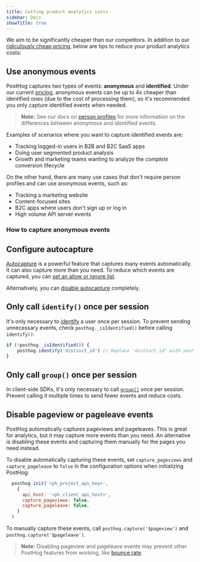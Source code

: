 ```yaml
---
title: Cutting product analytics costs
sidebar: Docs
showTitle: true
---
```


We aim to be significantly cheaper than our competitors. In addition to our [ridiculously cheap pricing](/pricing), below are tips to reduce your product analytics costs:

## Use anonymous events

PostHog captures two types of events: **anonymous** and **identified**. Under our current [pricing](/pricing), anonymous events can be up to 4x cheaper than identified ones (due to the cost of processing them), so it's recommended you only capture identified events when needed.

> **Note:** See our docs on [person profiles](/docs/product-analytics/person-profiles) for more information on the differences between anonymous and identified events.

Examples of scenarios where you want to capture identified events are:

- Tracking logged-in users in B2B and B2C SaaS apps
- Doing user segmented product analysis
- Growth and marketing teams wanting to analyze the _complete_ conversion lifecycle

On the other hand, there are many use cases that don't require person profiles and can use anonymous events, such as:

- Tracking a marketing website
- Content-focused sites
- B2C apps where users don't sign up or log in
- High volume API server events
  
### How to capture anonymous events


<HowToCaptureAnonymousEvents />

## Configure autocapture

[Autocapture](/docs/product-analytics/autocapture) is a powerful feature that captures many events automatically. It can also capture more than you need. To reduce which events are captured, you can [set an allow or ignore list](/docs/product-analytics/autocapture#reducing-events-with-an-allow-and-ignorelist).

Alternatively, you can [disable autocapture](/docs/product-analytics/autocapture#disabling-autocapture) completely.

## Only call `identify()` once per session

It's only necessary to [identify](/docs/product-analytics/identify) a user once per session. To prevent sending unnecessary events, check `posthog._isIdentified()` before calling `identify()`:

```js
if (!posthog._isIdentified()) {
    posthog.identify('distinct_id') // Replace 'distinct_id' with your user's unique identifier
}
```

## Only call `group()` once per session

In client-side SDKs, it's only necessary to call [`group()`](/docs/product-analytics/group-analytics) once per session. Prevent calling it multiple times to send fewer events and reduce costs.

## Disable pageview or pageleave events

PostHog automatically captures pageviews and pageleaves. This is great for analytics, but it may capture more events than you need. An alternative is disabling these events and capturing them manually for the pages you need instead.

To disable automatically capturing these events, set `capture_pageviews` and `capture_pageleave` to `false` in the configuration options when initializing PostHog:

```js
  posthog.init('<ph_project_api_key>',
    {
      api_host: '<ph_client_api_host>',
      capture_pageviews: false,
      capture_pageleave: false,
    }
  )
```

To manually capture these events, call `posthog.capture('$pageview')` and `posthog.capture('$pageleave')`.

> **Note:** Disabling pageview and pageleave events may prevent other PostHog features from working, like [bounce rate](/docs/data/events#how-events-power-posthog).
